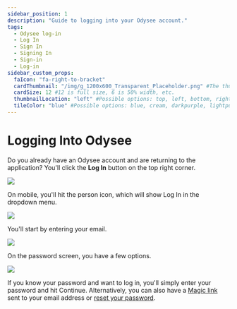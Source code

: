 ---
sidebar_position: 1
description: "Guide to logging into your Odysee account."
tags:
  - Odysee log-in
  - Log In
  - Sign In
  - Signing In
  - Sign-in
  - Log-in
sidebar_custom_props:
  faIcon: "fa-right-to-bracket"
  cardThumbnail: "/img/g_1200x600_Transparent_Placeholder.png" #The thumbnail on the category card.
  cardSize: 12 #12 is full size, 6 is 50% width, etc.
  thumbnailLocation: "left" #Possible options: top, left, bottom, right, none
  tileColor: "blue" #Possible options: blue, cream, darkpurple, lightpurple, mauve, orange, pink, none
---

# Logging Into Odysee

Do you already have an Odysee account and are returning to the application? You'll click the **Log In** button on the top right corner.

![](/img/en/category-basics7.png)

On mobile, you'll hit the person icon, which will show Log In in the dropdown menu.

![](/img/en/category-basics8.png)

You'll start by entering your email.

![](/img/en/category-basics9.png)

On the password screen, you have a few options.

![](/img/en/category-basics10.png)

If you know your password and want to log in, you'll simply enter your password and hit Continue. Alternatively, you can also have a [Magic link](https://help.odysee.tv/category-basics/category-loggingin/loginlinks/) sent to your email address or [reset your password](https://help.odysee.tv/category-basics/category-loggingin/passwordreset).
